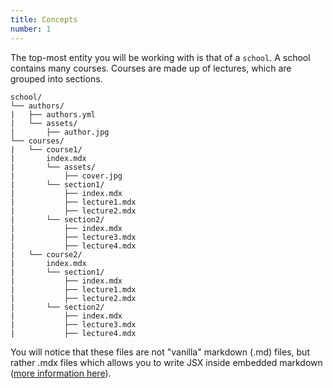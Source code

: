 ```yaml
---
title: Concepts
number: 1
---
```


The top-most entity you will be working with is that of a `school`. A school contains many courses. Courses are made up
of lectures, which are grouped into sections.

```
school/
└── authors/
|	├── authors.yml
|	└── assets/
|		├── author.jpg
└── courses/
|	└── course1/
|   	index.mdx
|		└── assets/
|			├── cover.jpg
|   	└── section1/
|       	├── index.mdx
|       	├── lecture1.mdx
|       	├── lecture2.mdx
|   	└── section2/
|       	├── index.mdx
|       	├── lecture3.mdx
|       	├── lecture4.mdx
|	└── course2/
|   	index.mdx
|   	└── section1/
|       	├── index.mdx
|       	├── lecture1.mdx
|       	├── lecture2.mdx
|   	└── section2/
|       	├── index.mdx
|       	├── lecture3.mdx
|       	├── lecture4.mdx
```

You will notice that these files are not "vanilla" markdown (.md) files, but rather .mdx files which allows you to
write JSX inside embedded markdown ([more information here](https://github.com/mdx-js/mdx)).
